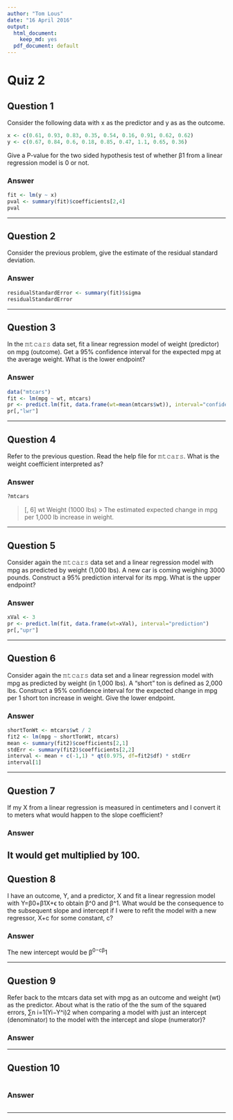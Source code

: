 ```yaml
---
author: "Tom Lous"
date: "16 April 2016"
output:
  html_document:
    keep_md: yes
  pdf_document: default
---
```


# Quiz 2
## Question 1

Consider the following data with x as the predictor and y as as the outcome.

```r
x <- c(0.61, 0.93, 0.83, 0.35, 0.54, 0.16, 0.91, 0.62, 0.62)
y <- c(0.67, 0.84, 0.6, 0.18, 0.85, 0.47, 1.1, 0.65, 0.36)
```
Give a P-value for the two sided hypothesis test of whether β1 from a linear regression model is 0 or not.

### Answer

```r
fit <- lm(y ~ x)
pval <- summary(fit)$coefficients[2,4]
pval
```


---

## Question 2

Consider the previous problem, give the estimate of the residual standard deviation.

### Answer

```r
residualStandardError <- summary(fit)$sigma
residualStandardError
``` 

---

## Question 3

In the 𝚖𝚝𝚌𝚊𝚛𝚜 data set, fit a linear regression model of weight (predictor) on mpg (outcome). Get a 95% confidence interval for the expected mpg at the average weight. What is the lower endpoint?

### Answer

```r
data("mtcars")
fit <- lm(mpg ~ wt, mtcars)
pr <- predict.lm(fit, data.frame(wt=mean(mtcars$wt)), interval="confidence")
pr[,"lwr"]
``` 

---

## Question 4

Refer to the previous question. Read the help file for 𝚖𝚝𝚌𝚊𝚛𝚜. What is the weight coefficient interpreted as?

### Answer
```r
?mtcars
``` 

> [, 6]	wt	Weight (1000 lbs)
>> The estimated expected change in mpg per 1,000 lb increase in weight.


---

## Question 5

Consider again the 𝚖𝚝𝚌𝚊𝚛𝚜 data set and a linear regression model with mpg as predicted by weight (1,000 lbs). A new car is coming weighing 3000 pounds. Construct a 95% prediction interval for its mpg. What is the upper endpoint?

### Answer

```r
xVal <- 3
pr <- predict.lm(fit, data.frame(wt=xVal), interval="prediction")
pr[,"upr"]
``` 

---

## Question 6

Consider again the 𝚖𝚝𝚌𝚊𝚛𝚜 data set and a linear regression model with mpg as predicted by weight (in 1,000 lbs). A “short” ton is defined as 2,000 lbs. Construct a 95% confidence interval for the expected change in mpg per 1 short ton increase in weight. Give the lower endpoint.


### Answer


```r
shortTonWt <- mtcars$wt / 2
fit2 <- lm(mpg ~ shortTonWt, mtcars)
mean <- summary(fit2)$coefficients[2,1]
stdErr <- summary(fit2)$coefficients[2,2]
interval <- mean + c(-1,1) * qt(0.975, df=fit2$df) * stdErr
interval[1]
``` 

---

## Question 7

If my X from a linear regression is measured in centimeters and I convert it to meters what would happen to the slope coefficient?

### Answer


It would get multiplied by 100.
---


## Question 8

I have an outcome, Y, and a predictor, X and fit a linear regression model with Y=β0+β1X+ϵ to obtain β^0 and β^1. What would be the consequence to the subsequent slope and intercept if I were to refit the model with a new regressor, X+c for some constant, c?



### Answer

The new intercept would be β^0−cβ^1

---

## Question 9

Refer back to the mtcars data set with mpg as an outcome and weight (wt) as the predictor. About what is the ratio of the the sum of the squared errors, ∑n i=1(Yi−Y^i)2 when comparing a model with just an intercept (denominator) to the model with the intercept and slope (numerator)?



### Answer



---

## Question 10


```r

``` 



### Answer

```r

``` 


---

